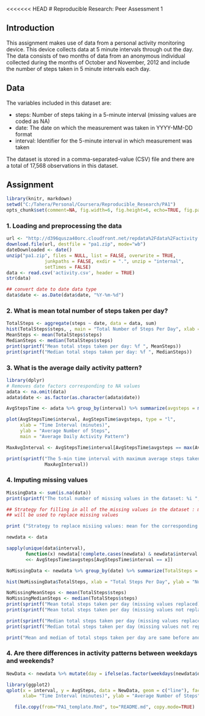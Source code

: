 <<<<<<< HEAD
# Reproducible Research: Peer Assessment 1

## Introduction
This assignment makes use of data from a personal activity monitoring device. This device collects data at 5 minute intervals through out the day. The data consists of two months of data from an anonymous individual collected during the months of October and November, 2012 and include the number of steps taken in 5 minute intervals each day.

## Data
The variables included in this dataset are:

- steps: Number of steps taking in a 5-minute interval (missing values are coded as NA)
- date: The date on which the measurement was taken in YYYY-MM-DD format
- interval: Identifier for the 5-minute interval in which measurement was taken

The dataset is stored in a comma-separated-value (CSV) file and there are a total of 17,568 observations in this dataset.

## Assignment

```r
library(knitr, markdown)
setwd("C:/Tahera/Personal/Coursera/Reproducible_Research/PA1")
opts_chunk$set(comment=NA, fig.width=6, fig.height=6, echo=TRUE, fig.path='figures/PA-' )
```

### 1. Loading and preprocessing the data

```r
url <- "http://d396qusza40orc.cloudfront.net/repdata%2Fdata%2Factivity.zip"
download.file(url, destfile = "pa1.zip", mode="wb")
dateDownloaded <- date()
unzip("pa1.zip", files = NULL, list = FALSE, overwrite = TRUE,
              junkpaths = FALSE, exdir = ".", unzip = "internal",
              setTimes = FALSE)
data <- read.csv('activity.csv', header = TRUE)
str(data)

## convert date to date data type
data$date <- as.Date(data$date, "%Y-%m-%d") 

```
### 2. What is mean total number of steps taken per day?
```r

TotalSteps <- aggregate(steps ~ date, data = data, sum)
hist(TotalSteps$steps, , main = "Total Number of Steps Per Day", xlab = "day", col = "blue")
MeanSteps <- mean(TotalSteps$steps)
MedianSteps <- median(TotalSteps$steps)
print(sprintf("Mean total steps taken per day: %f ", MeanSteps))
print(sprintf("Median total steps taken per day: %f ", MedianSteps))

```
### 3. What is the average daily activity pattern?
```r
library(dplyr)
# Removes date factors corresponding to NA values
adata <- na.omit(data)
adata$date <- as.factor(as.character(adata$date))

AvgStepsTime <- adata %>% group_by(interval) %>% summarize(avgsteps = mean(steps), na.rm = TRUE)

plot(AvgStepsTime$interval, AvgStepsTime$avgsteps, type = "l",
     xlab = "Time Interval (minutes)", 
     ylab = "Average Number of Steps", 
     main = "Average Daily Activity Pattern") 

MaxAvgInterval <- AvgStepsTime$interval[AvgStepsTime$avgsteps == max(AvgStepsTime$avgsteps)]

print(sprintf("The 5-min time interval with maximum average steps taken per day: %i ", 
              MaxAvgInterval))
```
### 4. Imputing missing values
```r
MissingData <- sum(is.na(data))
print(sprintf("The total number of missing values in the dataset: %i ", MissingData))

## Strategy for filling in all of the missing values in the dataset : mean for that 5-minute interval
## will be used to replace missing values

print ("Strategy to replace misiing values: mean for the corresponding 5-minute interval will be used to replace missing values")

newdata <- data

sapply(unique(data$interval), 
       function(x) newdata[!complete.cases(newdata) & newdata$interval ==x, 1]
       <<- AvgStepsTime$avgsteps[AvgStepsTime$interval == x])

NoMissingData <- newdata %>% group_by(date) %>% summarize(TotalSteps = sum(steps, na.rm = TRUE))

hist(NoMissingData$TotalSteps, xlab = "Total Steps Per Day", ylab = "Number of Days", main = "Frequency of Total Steps in a Day", col = "red")

NoMissingMeanSteps <- mean(TotalSteps$steps)
NoMissingMedianSteps <- median(TotalSteps$steps)
print(sprintf("Mean total steps taken per day (missing values replaced): %f ", NoMissingMeanSteps))
print(sprintf("Mean total steps taken per day (missing values not replaced): %f ", MeanSteps))

print(sprintf("Median total steps taken per day (missing values replaced): %f ", NoMissingMedianSteps))
print(sprintf("Median total steps taken per day (missing values not replaced): %f ", MedianSteps))

print("Mean and median of total steps taken per day are same before and after replacing missing values ")

```
### 4. Are there differences in activity patterns between weekdays and weekends?
```r
NewData <- newdata %>% mutate(day = ifelse(as.factor(weekdays(newdata$date)) == c("Saturday", "Sunday"), "weekend", "weekday")) %>% group_by (interval, day) %>% summarize(AvgSteps = mean(steps))

library(ggplot2)
qplot(x = interval, y = AvgSteps, data = NewData, geom = c("line"), facets = day~., 
      xlab= "Time Interval (minutes)", ylab = "Average Number of Steps", main = "Activity Patterns Between Weekdays and Weekends")

```
```r
   file.copy(from="PA1_template.Rmd", to="README.md", copy.mode=TRUE)
```


